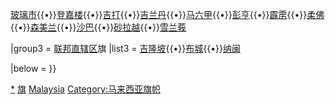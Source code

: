 {{Navbox
|name = 马来西亚旗帜
|title =  [[马来西亚旗帜列表|马来西亚旗帜]]
|image = 
|above = 

|group1 = 国旗
|list1 = [[马来西亚国旗|辉煌条纹]]

|group2 = 州旗
|list2 = [[槟城州旗|槟城]]{{•}}[[玻璃市州旗|玻璃市]]{{•}}[[登嘉楼州旗|登嘉楼]]{{•}}[[吉打州旗|吉打]]{{•}}[[吉兰丹州旗|吉兰丹]]{{•}}[[马六甲州旗|马六甲]]{{•}}[[彭亨州旗|彭亨]]{{•}}[[霹雳州旗|霹雳]]{{•}}[[柔佛州旗|柔佛]]{{•}}[[森美兰州旗|森美兰]]{{•}}[[沙巴州旗|沙巴]]{{•}}[[砂拉越州旗|砂拉越]]{{•}}[[雪兰莪州旗|雪兰莪]]

|group3 = [[联邦直辖区]]旗
|list3 = [[吉隆坡联邦直辖区旗|吉隆坡]]{{•}}[[布城联邦直辖区旗|布城]]{{•}}[[纳闽联邦直辖区旗|纳闽]]

|below = 
}}<noinclude>

[[Category:马来西亚旗帜|*]]
[[Category:马来西亚模板|旗]]
[[Category:各国旗帜导航模板|Malaysia]]
</noinclude><includeonly>
[[Category:马来西亚旗帜]]</includeonly>